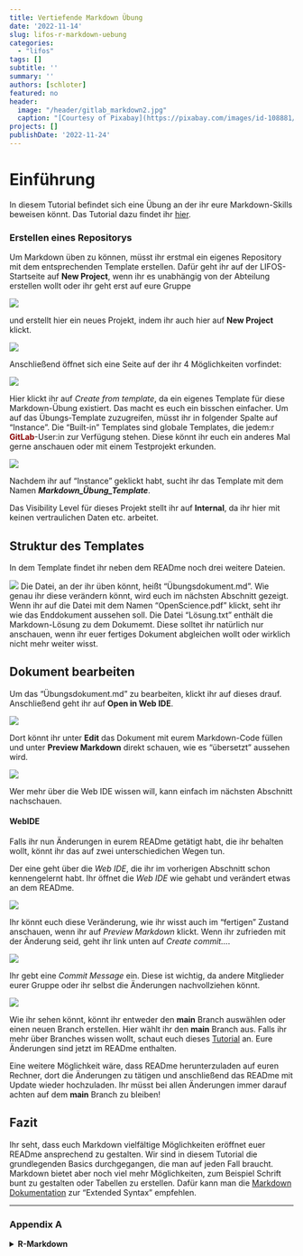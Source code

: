 ```yaml
---
title: Vertiefende Markdown Übung
date: '2022-11-14'
slug: lifos-r-markdown-uebung
categories:
  - "lifos"
tags: []
subtitle: '' 
summary: ''
authors: [schloter]   
featured: no
header:
  image: "/header/gitlab_markdown2.jpg" 
  caption: "[Courtesy of Pixabay](https://pixabay.com/images/id-108881/)"
projects: []
publishDate: '2022-11-24'  
---
```


# Einführung  
  
In diesem Tutorial befindet sich eine Übung an der ihr eure Markdown-Skills beweisen könnt. Das Tutorial dazu findet ihr [hier](#).

### Erstellen eines Repositorys

Um Markdown üben zu können, müsst ihr erstmal ein eigenes Repository mit dem entsprechenden Template erstellen. Dafür geht ihr auf der LIFOS-Startseite auf **New Project**, wenn ihr es unabhängig von der Abteilung erstellen wollt oder ihr geht erst auf eure Gruppe

![](/post/gitlaborientierung_yourgroups.png)

und erstellt hier ein neues Projekt, indem ihr auch hier auf **New Project** klickt. 

![](/post/gitlaborientierung_newproject2.png) 

Anschließend öffnet sich eine Seite auf der ihr 4 Möglichkeiten vorfindet: 

![](/post/gitlaborientierung_newprojectoptions.png) 

Hier klickt ihr auf *Create from template*, da ein eigenes Template für diese Markdown-Übung existiert. Das macht es euch ein bisschen einfacher. Um auf das Übungs-Template zuzugreifen, müsst ihr in folgender Spalte auf "Instance". Die "Built-in" Templates sind globale Templates, die jedem:r <span style="color: darkred;">**GitLab**</span>-User:in zur Verfügung stehen. Diese könnt ihr euch ein anderes Mal gerne anschauen oder mit einem Testprojekt erkunden. 

![](/post/gitlaborientierung_newprojectinstance.png) 

Nachdem ihr auf "Instance" geklickt habt, sucht ihr das Template mit dem Namen **_Markdown_Übung_Template_**. 

<!-- hier Bild einfügen, wenn avatar für Template da ist --> 

Das Visibility Level für dieses Projekt stellt ihr auf **Internal**, da ihr hier mit keinen vertraulichen Daten etc. arbeitet. 

## Struktur des Templates

In dem Template findet ihr neben dem READme noch drei weitere Dateien. 

![](/post/gitlaborientierung_uebungtemplate.png) 
Die Datei, an der ihr üben könnt, heißt "Übungsdokument.md". Wie genau ihr diese verändern könnt, wird euch im nächsten Abschnitt gezeigt. Wenn ihr auf die Datei mit dem Namen "OpenScience.pdf" klickt, seht ihr wie das Enddokument aussehen soll. Die Datei "Lösung.txt" enthält die Markdown-Lösung zu dem Dokumemt. Diese solltet ihr natürlich nur anschauen, wenn ihr euer fertiges Dokument abgleichen wollt oder wirklich nicht mehr weiter wisst. 

## Dokument bearbeiten

Um das "Übungsdokument.md" zu bearbeiten, klickt ihr auf dieses drauf. Anschließend geht ihr auf **Open in Web IDE**. 

![](/post/gitlaborientierung_openuebunginwebide.png) 

Dort könnt ihr unter **Edit** das Dokument mit eurem Markdown-Code füllen und unter **Preview Markdown** direkt schauen, wie es "übersetzt" aussehen wird. 

![](/post/gitlaborientierung_webidetemplate.png)

Wer mehr über die Web IDE wissen will, kann einfach im nächsten Abschnitt nachschauen.

#### WebIDE

Falls ihr nun Änderungen in eurem READme getätigt habt, die ihr behalten wollt, könnt ihr das auf zwei unterschiedichen Wegen tun. 

Der eine geht über die *Web IDE*, die ihr im vorherigen Abschnitt schon kennengelernt habt. Ihr öffnet die *Web IDE* wie gehabt und verändert etwas an dem READme. 

![](/post/gitlabMarkdown_ÄnderungReadMe.png)

Ihr könnt euch diese Veränderung, wie ihr wisst auch im "fertigen" Zustand anschauen, wenn ihr auf *Preview Markdown* klickt. Wenn ihr zufrieden mit der Änderung seid, geht ihr link unten auf *Create commit...*.

![](/post/gitlabMarkdown_CreateCommitWebIDE.png)

Ihr gebt eine *Commit Message* ein. Diese ist wichtig, da andere Mitglieder eurer Gruppe oder ihr selbst die Änderungen nachvollziehen könnt.

![](/post/gitlabMarkdown_CommitTest.png)

Wie ihr sehen könnt, könnt ihr entweder den **main** Branch auswählen oder einen neuen Branch erstellen. Hier wählt ihr den **main** Branch aus. Falls ihr mehr über Branches wissen wollt, schaut euch dieses [Tutorial](https://pandar.netlify.app/post/branches/) an. 
Eure Änderungen sind jetzt im READme enthalten. 

Eine weitere Möglichkeit wäre, dass READme herunterzuladen auf euren Rechner, dort die Änderungen zu tätigen und anschließend das READme mit Update wieder hochzuladen. Ihr müsst bei allen Änderungen immer darauf achten auf dem **main** Branch zu bleiben! 

## Fazit
Ihr seht, dass euch Markdown vielfältige Möglichkeiten eröffnet euer READme ansprechend zu gestalten. Wir sind in diesem Tutorial die grundlegenden Basics durchgegangen, die man auf jeden Fall braucht. Markdown bietet aber noch viel mehr Möglichkeiten, zum Beispiel Schrift bunt zu gestalten oder Tabellen zu erstellen. Dafür kann man die [Markdown Dokumentation](https://www.markdownguide.org/extended-syntax/) zur "Extended Syntax" empfehlen. 

<!--## Subgruppen

Das zweite große Thema dieses Tutorials ist nur für einen Teil von euch relevant. Hier wird man hinverlinkt, wenn man in den Visibility-Einstellungen keine passende Option für das eigene Projekt gefunden hat. 

Die Lösung kann durch sogenannte Subgruppen erreicht werden. Dabei wird aus der übergeordneten Elterngruppe der Abteilung eine Subgruppe gebildet, in der nur spezifische Personen der übergeordneten Gruppe eingeladen sein können. In jeder Elterngruppe können beliebig viele Subgruppen existieren. Benutzt dieses Tool aber bitte wirklich nur, wenn es die Lage des Datenschutzes nicht anders zulässt.

Außerdem kann man Subgruppen für folgendes benutzen: 

1. gut zum organisieren größerer Projekte
2. man kann jedem User eine andere Rolle geben (z.B. was er alles bearbeiten kann und was nicht)

### Subgruppen erstellen 

Um eine Subgruppe zu erstellen, müsst ihr unter *Menu* und *Groups* auf **Your Groups** gehen. 

![](/post/gitlabMarkdown_createSubgroups.png)

Anschließend wählt ihr die Gruppe aus in der ihr für euer Projekt eine Subgruppe erstellen wollt. In der Gruppe geht ihr oben rechts auf **New Subgroup**. 

![](/post/gitlabMarkdown_createSubgroups2.png)

Danach öffnet sich noch ein Fenster bei dem ihr auf **Create Groups** klickt. Danach öffnet sich eine Seite in der ihr alle möglichen Einstellungen für euer Projekt festlegen könnt. 

Zum einen könnt ihr festlegen,  ob nur ihr diese Gruppe benutzt oder ob ihr auch Projektpartner*innen habt. Diese könnt ihr darunter direkt einladen über ihre Mailadressen. 

Eure erstellte Subgruppe findet ihr dann auf der Startseite der übergeordneten Gruppe.

![](/post/gitlabMarkdown_seeSubgroups.png)

### Projekt in einer Subgruppe erstellen

Nachdem ihr die Subgruppe erstellt habt, könnt ihr hier ganz normal ein Projekt erstellen, wie ihr es von normalen Gruppen gewöhnt seid. Falls ihr das nochmal auffrischen wollt, hier ist der [Link](https://pandar.netlify.app/post/lifos-orientierung#projekt-erstellen).

Nachdem ihr dieses Projekt erstellt habt, könnt ihr euch unter **Settings** und *General* die Visibility-Features anschauen. 

![](/post/gitlabMarkdown_subgroupVisibility.png)

Wie ihr unter **Repository** sehen könnt, sind nur Projektmitglieder dazu in der Lage Dateien in diesem Projekt anzuschauen oder zu bearbeiten. 

## Fazit
Subgruppen bieten eine weitere Organisationsstruktur innerhalb einer Gruppe. Hier sollten sie allerdings nur benutzt werden, wenn aus Datenschutz-Technischen Gründen keine andere Option übrig bleiben sollte.  -->

***

### Appendix A

<details><summary> **R-Markdown** </summary>

#### Installation

Der Unterschied zwischen Markdown und R-Markdown ist sehr simpel. Mit R-Markdown könnt ihr Dokumente (wie zum Beispiel euer READme) in R bearbeiten, das alles basiert auf Markdown, aber es können zusätzlich noch R-Codechunks eingefügt werden.

Um R-Markdown benutzen zu können, müsst ihr es vorher installieren und in eure Datei implementieren. 
Das funktioniert mit:  

`install.packages("rmarkdown")`

und anschließend:

`library(rmarkdown)`

#### R-Code

Wenn ihr etwas R-Code in euer Dokument einfügen wollt, geht das wie folgt: 

```r
mean(c(5,6,7,8,9))     
```

```r
mean(c(5,6,7,8,9))     
```

Der R-Code muss funktionieren. Falls ihr hier etwas schreibt, was das in einer normalen R Session so auch nicht verarbeiten würde, wird euch ein Fehler angezeigt. Was unter dem R-Code angezeigt wird, ist das Ergebnis eures Ausdrucks. 

Ihr könnt auch Plots erstellen: 

```r
werte <- c(1, 3, 6, 4, 9)

plot(werte)

```
Ansonsten funktioniert alles so wie ihr es in dem "normalen" Markdown-Tutorial gelernt habt. 

</details>
 
 


